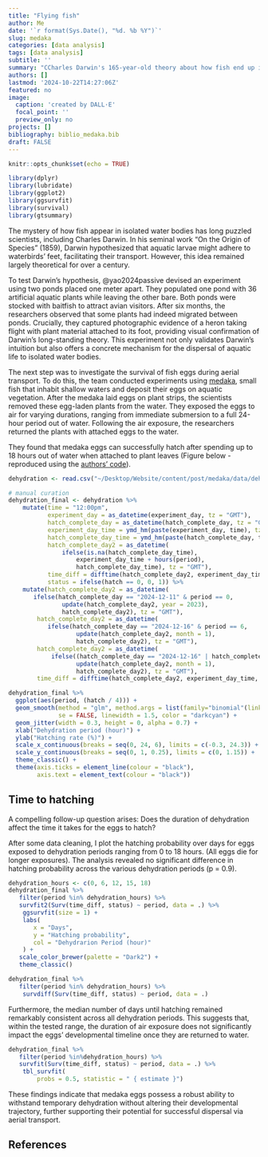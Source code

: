 ```yaml
---
title: "Flying fish"
author: Me
date: '`r format(Sys.Date(), "%d. %b %Y")`'
slug: medaka
categories: [data analysis]
tags: [data analysis]
subtitle: ''
summary: "CCharles Darwin's 165-year-old theory about how fish end up in isolated ponds has finally been proven! Researchers have demonstrated that waterbirds can indeed transport aquatic life between water bodies - effectively fish can withstand air exposure. Further to this, here I show, the duration of air exposure doesn't affect the eggs' hatching timeline."
authors: []
lastmod: '2024-10-22T14:27:06Z'
featured: no
image:
  caption: 'created by DALL·E'
  focal_point: ''
  preview_only: no
projects: []
bibliography: biblio_medaka.bib  
draft: FALSE
---
```


```r
knitr::opts_chunk$set(echo = TRUE)
```

```r
library(dplyr)
library(lubridate)
library(ggplot2)
library(ggsurvfit)
library(survival)
library(gtsummary)
```

The mystery of how fish appear in isolated water bodies has long puzzled scientists, including Charles Darwin. In his seminal work "On the Origin of Species" (1859), Darwin hypothesized that aquatic larvae might adhere to waterbirds' feet, facilitating their transport. However, this idea remained largely theoretical for over a century.

To test Darwin's hypothesis, @yao2024passive devised an experiment using two ponds placed one meter apart. They populated one pond with 36 artificial aquatic plants while leaving the other bare. Both ponds were stocked with baitfish to attract avian visitors. After six months, the researchers observed that some plants had indeed migrated between ponds. Crucially, they captured photographic evidence of a heron taking flight with plant material attached to its foot, providing visual confirmation of Darwin's long-standing theory. This experiment not only validates Darwin's intuition but also offers a concrete mechanism for the dispersal of aquatic life to isolated water bodies.

The next step was to investigate the survival of fish eggs during aerial transport. To do this, the team conducted experiments using [medaka](https://en.wikipedia.org/wiki/Japanese_rice_fish), small fish that inhabit shallow waters and deposit their eggs on aquatic vegetation. After the medaka laid eggs on plant strips, the scientists removed these egg-laden plants from the water. They exposed the eggs to air for varying durations, ranging from immediate submersion to a full 24-hour period out of water. Following the air exposure, the researchers returned the plants with attached eggs to the water.

They found that medaka eggs can successfully hatch after spending up to 18 hours out of water when attached to plant leaves (Figure below - reproduced using the [authors' code](https://github.com/yaoakifumi/Medaka-embryo-desication-tolerance/blob/main/code.md)).

```r
dehydration <- read.csv("~/Desktop/Website/content/post/medaka/data/dehydration_final.csv")
```

```r
# manual curation
dehydration_final <- dehydration %>%
    mutate(time = "12:00pm",
           experiment_day = as_datetime(experiment_day, tz = "GMT"),
           hatch_complete_day = as_datetime(hatch_complete_day, tz = "GMT"),
           experiment_day_time = ymd_hm(paste(experiment_day, time), tz = "GMT"),
           hatch_complete_day_time = ymd_hm(paste(hatch_complete_day, time), tz = "GMT"),
           hatch_complete_day2 = as_datetime(
               ifelse(is.na(hatch_complete_day_time), 
                   experiment_day_time + hours(period), 
                   hatch_complete_day_time), tz = "GMT"),
           time_diff = difftime(hatch_complete_day2, experiment_day_time, units = "days"),
           status = ifelse(hatch == 0, 0, 1)) %>%
    mutate(hatch_complete_day2 = as_datetime(
       ifelse(hatch_complete_day == "2024-12-11" & period == 0,
               update(hatch_complete_day2, year = 2023), 
               hatch_complete_day2), tz = "GMT"),
        hatch_complete_day2 = as_datetime(
           ifelse(hatch_complete_day == "2024-12-16" & period == 6,
                   update(hatch_complete_day2, month = 1), 
                   hatch_complete_day2), tz = "GMT"),
        hatch_complete_day2 = as_datetime(
            ifelse((hatch_complete_day == "2024-12-16" | hatch_complete_day == "2024-12-27") & period == 12,
                   update(hatch_complete_day2, month = 1), 
                   hatch_complete_day2), tz = "GMT"), 
        time_diff = difftime(hatch_complete_day2, experiment_day_time, units = "days"))
```

```r
dehydration_final %>%
  ggplot(aes(period, (hatch / 4))) +
  geom_smooth(method = "glm", method.args = list(family="binomial"(link="probit")), 
              se = FALSE, linewidth = 1.5, color = "darkcyan") +
  geom_jitter(width = 0.3, height = 0, alpha = 0.7) +
  xlab("Dehydration period (hour)") + 
  ylab("Hatching rate (%)") + 
  scale_x_continuous(breaks = seq(0, 24, 6), limits = c(-0.3, 24.3)) + 
  scale_y_continuous(breaks = seq(0, 1, 0.25), limits = c(0, 1.15)) +
  theme_classic() +
  theme(axis.ticks = element_line(colour = "black"),
        axis.text = element_text(colour = "black"))
```

## Time to hatching

A compelling follow-up question arises: Does the duration of dehydration affect the time it takes for the eggs to hatch?

After some data cleaning, I plot the hatching probability over days for eggs exposed to dehydration periods ranging from 0 to 18 hours. (All eggs die for longer exposures). The analysis revealed no significant difference in hatching probability across the various dehydration periods (p = 0.9).

```r
dehydration_hours <- c(0, 6, 12, 15, 18)
dehydration_final %>% 
   filter(period %in% dehydration_hours) %>%
   survfit2(Surv(time_diff, status) ~ period, data = .) %>%
    ggsurvfit(size = 1) +
    labs(
       x = "Days",
       y = "Hatching probability",
       col = "Dehydrarion Period (hour)"
    ) + 
   scale_color_brewer(palette = "Dark2") +
   theme_classic()
```

```r
dehydration_final %>% 
   filter(period %in% dehydration_hours) %>%
    survdiff(Surv(time_diff, status) ~ period, data = .)
```
Furthermore, the median number of days until hatching remained remarkably consistent across all dehydration periods. This suggests that, within the tested range, the duration of air exposure does not significantly impact the eggs' developmental timeline once they are returned to water.

```r
dehydration_final %>% 
   filter(period %in%dehydration_hours) %>% 
   survfit(Surv(time_diff, status) ~ period, data = .) %>% 
    tbl_survfit(
        probs = 0.5, statistic = " { estimate }")
```

These findings indicate that medaka eggs possess a robust ability to withstand temporary dehydration without altering their developmental trajectory, further supporting their potential for successful dispersal via aerial transport.


## References

